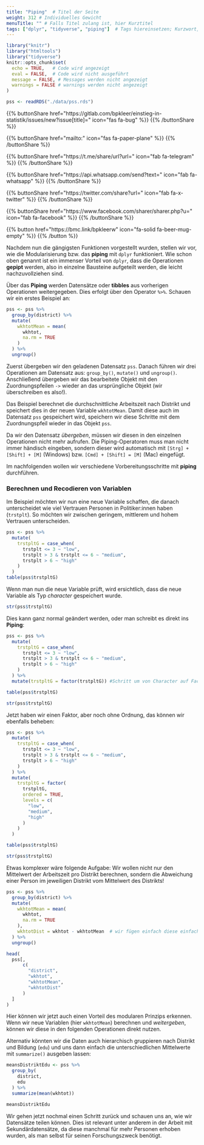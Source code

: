 ```yaml
---
title: "Piping"  # Titel der Seite
weight: 312 # Individuelles Gewicht 
menuTitle: "" # Falls Titel zulang ist, hier Kurztitel
tags: ["dplyr", "tidyverse", "piping"]  # Tags hiereinsetzen; Kurzwort, was auf der Seite passsiert
---
```

```r
library("knitr")
library("htmltools")
library("tidyverse")
knitr::opts_chunk$set(
  echo = TRUE,   # Code wird angezeigt
  eval = FALSE,  # Code wird nicht ausgeführt
  message = FALSE, # Messages werden nicht angezeigt
  warnings = FALSE # warnings werden nicht angezeigt
)

pss <- readRDS("./data/pss.rds")
```

{{% buttonShare href=\"https\:\/\/gitlab.com\/bpkleer\/einstieg-in-statistik\/issues\/new?issue[title]=\" icon=\"fas fa-bug\" %}} {{% /buttonShare %}} 

{{% buttonShare href=\"mailto\:\" icon=\"fas fa-paper-plane\" %}} {{% /buttonShare %}}

{{% buttonShare href=\"https\:\/\/t.me\/share\/url?url=\" icon=\"fab fa-telegram\" %}} {{% /buttonShare %}}

{{% buttonShare href=\"https\:\/\/api.whatsapp.com\/send?text=\" icon=\"fab fa-whatsapp\" %}} {{% /buttonShare %}}

{{% buttonShare href=\"https\:\/\/twitter.com\/share?url=\" icon=\"fab fa-x-twitter\" %}} {{% /buttonShare %}}

{{% buttonShare href=\"https\:\/\/www.facebook.com\/sharer\/sharer.php?u=\" icon=\"fab fa-facebook\" %}} {{% /buttonShare %}}

{{% button href=\"https\:\/\/bmc.link\/bpkleerw\" icon=\"fa-solid fa-beer-mug-empty\" %}} {{% /button %}}

Nachdem nun die gängigsten Funktionen vorgestellt wurden, stellen wir vor, wie die Modularisierung bzw. das **piping** mit `dplyr` funktioniert. Wie schon oben genannt ist ein immenser Vorteil von `dplyr`, dass die Operationen **gepipt** werden, also in einzelne Bausteine aufgeteilt werden, die leicht nachzuvollziehen sind. 

Über das **Piping** werden Datensätze oder **tibbles** aus vorherigen Operationen weitergegeben. Dies erfolgt über den Operator `%>%`. Schauen wir ein erstes Beispiel an:
``` r
pss <- pss %>%
  group_by(district) %>%
  mutate(
    wkhtotMean = mean(
      wkhtot, 
      na.rm = TRUE
    )
  ) %>%
  ungroup() 
```
Zuerst übergeben wir den geladenen Datensatz `pss`. Danach führen wir drei Operationen am Datensatz aus: `group_by()`, `mutate()` und `ungroup()`. Anschließend übergeben wir das bearbeitete Objekt mit den Zuordnungspfeilen `->` wieder an das ursprüngliche Objekt (wir überschreiben es also!). 

Das Beispiel berechnet die durchschnittliche Arbeitszeit nach Distrikt und speichert dies in der neuen Variable `wkhtotMean`. Damit diese auch im Datensatz `pss` gespeichert wird, speichern wir diese Schritte mit dem Zuordnungspfeil wieder in das Objekt `pss`. 

Da wir den Datensatz *übergeben*, müssen wir diesen in den einzelnen Operationen nicht mehr aufrufen. Die Piping-Operatoren muss man nicht immer händisch eingeben, sondern dieser wird automatisch mit `[Strg] + [Shift] + [M]` (Windows) bzw. `[Cmd] + [Shift] = [M]` (Mac) eingefügt.

Im nachfolgenden wollen wir verschiedene Vorbereitungsschritte mit **piping** durchführen.

### Berechnen und Recodieren von Variablen
Im Beispiel möchten wir nun eine neue Variable schaffen, die danach unterscheidet wie viel Vertrauen Personen in Politiker:innen haben (`trstplt`). So möchten wir zwischen geringem, mittlerem und hohem Vertrauen unterscheiden.

```r
pss <- pss %>%
  mutate(
    trstpltG = case_when(
      trstplt <= 3 ~ "low", 
      trstplt > 3 & trstplt <= 6 ~ "medium", 
      trstplt > 6 ~ "high"
    )
  )
table(pss$trstpltG)
```

Wenn man nun die neue Variable prüft, wird ersichtlich, dass die neue Variable als Typ *character* gespeichert wurde.
```r
str(pss$trstpltG)
```

Dies kann ganz normal geändert werden, oder man schreibt es direkt ins **Piping**:
```r
pss <- pss %>%
  mutate(
    trstpltG = case_when(
      trstplt <= 3 ~ "low", 
      trstplt > 3 & trstplt <= 6 ~ "medium", 
      trstplt > 6 ~ "high"
    )
  ) %>% 
  mutate(trstpltG = factor(trstpltG)) #Schritt um von Character auf Factor zu kommen!

table(pss$trstpltG)

str(pss$trstpltG)
```

Jetzt haben wir einen Faktor, aber noch ohne Ordnung, das können wir ebenfalls beheben:
```r
pss <- pss %>%
  mutate(
    trstpltG = case_when(
      trstplt <= 3 ~ "low", 
      trstplt > 3 & trstplt <= 6 ~ "medium", 
      trstplt > 6 ~ "high"
    )
  ) %>% 
  mutate(
    trstpltG = factor(
      trstpltG,
      ordered = TRUE, 
      levels = c(
        "low", 
        "medium", 
        "high"
      )
    ) 
  )

table(pss$trstpltG)

str(pss$trstpltG)
```

Etwas komplexer wäre folgende Aufgabe: Wir wollen nicht nur den Mittelwert der Arbeitszeit pro Distrikt berechnen, sondern die Abweichung einer Person im jeweiligen Distrikt vom Mittelwert des Distrikts!

```r
pss <- pss %>%
  group_by(district) %>%
  mutate(
    wkhtotMean = mean(
      wkhtot, 
      na.rm = TRUE
    ),
    wkhtotDist = wkhtot - wkhtotMean  # wir fügen einfach diese einfache Berechnung des Abstands hinzu
  ) %>%
  ungroup()

head(
  pss[, 
      c(
        "district", 
        "wkhtot",
        "wkhtotMean",
        "wkhtotDist"
      )
  ]
)
```

Hier können wir jetzt auch einen Vorteil des modularen Prinzips erkennen. Wenn wir neue Variablen (hier `wkhtotMean`) berechnen und *weitergeben*, können wir diese in den folgenden Operationen direkt nutzen.

Alternativ könnten wir die Daten auch hierarchisch gruppieren nach Distrikt und Bildung (`edu`) und uns dann einfach die unterschiedlichen Mittelwerte mit `summarize()` ausgeben lassen:

```r
meansDistriktEdu <- pss %>%
  group_by(
    district,
    edu
  ) %>%
  summarize(mean(wkhtot)) 

meansDistriktEdu
```

Wir gehen jetzt nochmal einen Schritt zurück und schauen uns an, wie wir Datensätze teilen können. Dies ist relevant unter anderem in der Arbeit mit Sekundärdatensätze, da diese manchmal für mehr Personen erhoben wurden, als man selbst für seinen Forschungszweck benötigt. 
